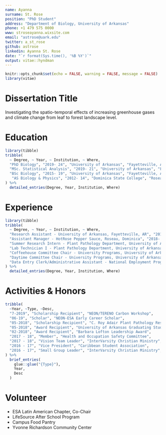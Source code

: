 ```yaml
---
name: Ayanna
surname: St. Rose
position: "PhD Student"
address: "Department of Biology, University of Arkansas"
phone: +1 479 575 0000
www: stroseayanna.wixsite.com
email: "astrose@uark.edu"
twitter: a_st_rose
github: astrose
linkedin: Ayanna St. Rose
date: "`r format(Sys.time(), '%B %Y')`"
output: vitae::hyndman
---
```


```r
knitr::opts_chunk$set(echo = FALSE, warning = FALSE, message = FALSE)
library(vitae)
```

# Dissertation Title

Investigating the spatio-temporal effects of increasing greenhouse gases and climate change from leaf to forest landscape level.

# Education

```r
library(tibble)
tribble(
  ~ Degree, ~ Year, ~ Institution, ~ Where,
  "PhD Biology", "2019- 24", "University of Arkansas", "Fayetteville, Arkansas",
  "MSc. Statistical Analysis", "2019- 21", "University of Arkansas", "Fayetteville, Arkansas",
  "BSc Biology", "2015- 19", "University of Arkansas", "Fayetteville, Arkansas",
   "AS Biology & Physics", "2012- 14", "Dominica State College", "Roseau, Dominica"
) %>% 
  detailed_entries(Degree, Year, Institution, Where)

```

# Experience

```r
library(tibble)
tribble(
  ~ Degree, ~ Year, ~ Institution, ~ Where,
  "Research Assistant - University of Arkansas, Fayetteville, AR", "2019- 20", "", "Teach labs and perform research experiments.",
  "Assistant Manager - HotRose Pepper Sauce, Roseau, Dominica", "2018- 19", "", "Managing finances, marketing product, and running daily business.",
  "Summer Research Intern - Plant Pathology Department, University of Arkansas", "2018", "", "Operating Inverse Electron Microscope, analyzing and presenting research data, working in an interdisciplinary team including scientists from Physics and Plant Pathology.",
  "Lab Technician I - Plant Pathology Department, University of Arkansas", "2017-18", "", "Experimenting using multiple strains of bacteria and genera of 			rice plants, preparing LB, KB, and MS media for bacteria growth.",
  "Coffeehouse Committee Chair - University Programs, University of Arkansas", "2016-17", "", "Budgeting student activities fees, proposing student activities, leading team of 14 individuals, contacting agents and artists.",
  "Daytime Committee Chair - University Programs, University of Arkansas", "2015-16", "", "Budgeting student activities fees, proposing student activities, leading team of 14 individuals, contacting agents and artists.",
  "Data Entry Clerk/Administrative Assistant - National Employment Programme, Government of Dominica", "2014-15", "", "Drafting contracts, entering data, overseeing teaching interns, finding placements for interns, performing other administrative duties."
) %>% 
  detailed_entries(Degree, Year, Institution, Where)

```

# Activities & Honors

```r
tribble(
  ~Year, ~Type, ~Desc,
  "7-2019", "Scholarship Recipient", "NEON/TERENO Carbon Workshop",
  "06-19", "Scholar", "NEON-ESA Early Career Scholar",
  "05-2018", "Scholarship Recipient", "C. Roy Adair Plant Pathology Research Scholarship for Research",
  "05-2018", "Award Recipient", "University of Arkansas Graduating Student Leader",
  "02-2018", "Award Recipient", "Barbara Lofton Leadership Award",
  "2017 - 18", "Member", "Health and Occupation Safety Committee",
  "2017 - 18", "Vision Team Leader", "InterVarsity Christian Ministry",
  "2016 - 17", "Vice President", "Caribbean Student Association",
  "2016 - 17", "Small Group Leader", "InterVarsity Christian Ministry",
) %>% 
  brief_entries(
    glue::glue("{Type}"),
    Year, 
    Desc
  )
```

# Volunteer

* ESA Latin American Chapter, Co-Chair
* LifeSource After School Program
* Campus Food Pantry
* Yvonne Richardson Community Center
